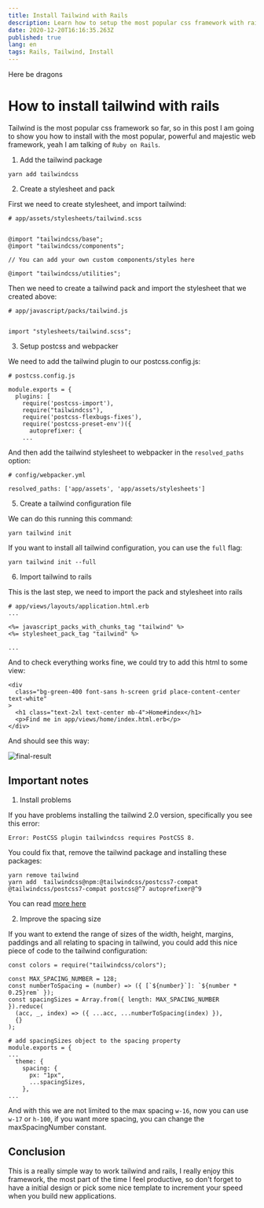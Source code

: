 ```yaml
---
title: Install Tailwind with Rails
description: Learn how to setup the most popular css framework with rails.
date: 2020-12-20T16:16:35.263Z
published: true
lang: en
tags: Rails, Tailwind, Install
---
```


Here be dragons

# How to install tailwind with rails

Tailwind is the most popular css framework so far, so in this post I am going to show
you how to install with the most popular, powerful and majestic web framework, yeah I am
talking of `Ruby on Rails`.

1. Add the tailwind package

```
yarn add tailwindcss
```

2. Create a stylesheet and pack

First we need to create stylesheet, and import tailwind:

```
# app/assets/stylesheets/tailwind.scss


@import "tailwindcss/base";
@import "tailwindcss/components";

// You can add your own custom components/styles here

@import "tailwindcss/utilities";
```

Then we need to create a tailwind pack and import the stylesheet that we created above:

```
# app/javascript/packs/tailwind.js


import "stylesheets/tailwind.scss";
```

3. Setup postcss and webpacker

We need to add the tailwind plugin to our postcss.config.js:

```
# postcss.config.js

module.exports = {
  plugins: [
    require('postcss-import'),
    require("tailwindcss"),
    require('postcss-flexbugs-fixes'),
    require('postcss-preset-env')({
      autoprefixer: {
    ...
```

And then add the tailwind stylesheet to webpacker in the `resolved_paths` option:

```
# config/webpacker.yml

resolved_paths: ['app/assets', 'app/assets/stylesheets']
```

5. Create a tailwind configuration file

We can do this running this command:

```
yarn tailwind init
```

If you want to install all tailwind configuration, you can use the `full` flag:

```
yarn tailwind init --full
```

6. Import tailwind to rails

This is the last step, we need to import the pack and stylesheet into rails

```
# app/views/layouts/application.html.erb
...

<%= javascript_packs_with_chunks_tag "tailwind" %>
<%= stylesheet_pack_tag "tailwind" %>

...
```

And to check everything works fine, we could try to add this html to some view:

```
<div
  class="bg-green-400 font-sans h-screen grid place-content-center text-white"
>
  <h1 class="text-2xl text-center mb-4">Home#index</h1>
  <p>Find me in app/views/home/index.html.erb</p>
</div>
```

And should see this way:

![final-result](https://i.imgur.com/kWmennw.png "Rails view using tailwind")

## Important notes

1. Install problems

If you have problems installing the tailwind 2.0 version, specifically you see this error:

```
Error: PostCSS plugin tailwindcss requires PostCSS 8.
```

You could fix that, remove the tailwind package and installing these packages:

```
yarn remove tailwind
yarn add  tailwindcss@npm:@tailwindcss/postcss7-compat @tailwindcss/postcss7-compat postcss@^7 autoprefixer@^9
```

You can read [more here](https://tailwindcss.com/docs/installation#post-css-7-compatibility-build)

2. Improve the spacing size

If you want to extend the range of sizes of the width, height, margins, paddings and all relating to spacing in tailwind,
you could add this nice piece of code to the tailwind configuration:

```
const colors = require("tailwindcss/colors");

const MAX_SPACING_NUMBER = 128;
const numberToSpacing = (number) => ({ [`${number}`]: `${number * 0.25}rem` });
const spacingSizes = Array.from({ length: MAX_SPACING_NUMBER }).reduce(
  (acc, _, index) => ({ ...acc, ...numberToSpacing(index) }),
  {}
);

# add spacingSizes object to the spacing property
module.exports = {
...
  theme: {
    spacing: {
      px: "1px",
      ...spacingSizes,
    },
...
```

And with this we are not limited to the max spacing `w-16`, now you can use `w-17` or `h-100`, if you want
more spacing, you can change the maxSpacingNumber constant.

## Conclusion

This is a really simple way to work tailwind and rails, I really enjoy this framework, the most part
of the time I feel productive, so don't forget to have a initial design or pick some nice template to increment
your speed when you build new applications.
